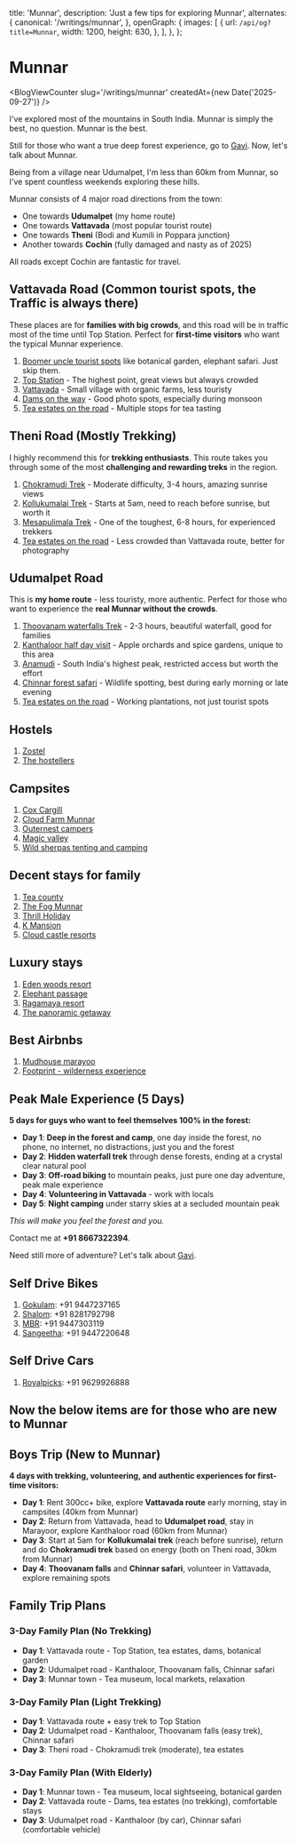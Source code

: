 
  title: 'Munnar',
  description: 'Just a few tips for exploring Munnar',
  alternates: {
    canonical: '/writings/munnar',
  },
  openGraph: {
    images: [
      {
        url: `/api/og?title=Munnar`,
        width: 1200,
        height: 630,
      },
    ],
  },
};

# Munnar
<BlogViewCounter slug='/writings/munnar' createdAt={new Date('2025-09-27')} />
<TableOfContents />

I've explored most of the mountains in South India. Munnar is simply the best, no question. Munnar is the best.

Still for those who want a true deep forest experience, go to [Gavi](https://www.google.com/search?q=Gavi+Forest). Now, let's talk about Munnar.

Being from a village near Udumalpet, I'm less than 60km from Munnar, so I've spent countless weekends exploring these hills. 

Munnar consists of 4 major road directions from the town:
- One towards **Udumalpet** (my home route)
- One towards **Vattavada** (most popular tourist route)
- One towards **Theni** (Bodi and Kumili in Poppara junction)
- Another towards **Cochin** (fully damaged and nasty as of 2025)

All roads except Cochin are fantastic for travel.

## Vattavada Road (Common tourist spots, the Traffic is always there)

These places are for **families with big crowds**, and this road will be in traffic most of the time until Top Station. Perfect for **first-time visitors** who want the typical Munnar experience.

1. [Boomer uncle tourist spots](https://www.google.com/search?q=Munnar+botanical+garden+elephant+safari) like botanical garden, elephant safari. Just skip them.
2. [Top Station](https://www.google.com/search?q=Top+Station+Munnar) - The highest point, great views but always crowded
3. [Vattavada](https://www.google.com/search?q=Vattavada+Munnar) - Small village with organic farms, less touristy
4. [Dams on the way](https://www.google.com/search?q=Munnar+dams) - Good photo spots, especially during monsoon
5. [Tea estates on the road](https://www.google.com/search?q=Munnar+tea+estates) - Multiple stops for tea tasting

## Theni Road (Mostly Trekking)

I highly recommend this for **trekking enthusiasts**. This route takes you through some of the most **challenging and rewarding treks** in the region.

1. [Chokramudi Trek](https://www.google.com/search?q=Chokramudi+Trek+Munnar) - Moderate difficulty, 3-4 hours, amazing sunrise views
2. [Kollukumalai Trek](https://www.google.com/search?q=Kollukumalai+Trek+Munnar) - Starts at 5am, need to reach before sunrise, but worth it
3. [Mesapulimala Trek](https://www.google.com/search?q=Mesapulimala+Trek+Munnar) - One of the toughest, 6-8 hours, for experienced trekkers
4. [Tea estates on the road](https://www.google.com/search?q=Theni+road+tea+estates+Munnar) - Less crowded than Vattavada route, better for photography

## Udumalpet Road

This is **my home route** - less touristy, more authentic. Perfect for those who want to experience the **real Munnar without the crowds**.

1. [Thoovanam waterfalls Trek](https://www.google.com/search?q=Thoovanam+waterfalls+Trek+Munnar) - 2-3 hours, beautiful waterfall, good for families
2. [Kanthaloor half day visit](https://www.google.com/search?q=Kanthaloor+Munnar) - Apple orchards and spice gardens, unique to this area
3. [Anamudi](https://www.google.com/search?q=Anamudi+Munnar) - South India's highest peak, restricted access but worth the effort
4. [Chinnar forest safari](https://www.google.com/search?q=Chinnar+forest+safari+Munnar) - Wildlife spotting, best during early morning or late evening
5. [Tea estates on the road](https://www.google.com/search?q=Udumalpet+road+tea+estates+Munnar) - Working plantations, not just tourist spots

## Hostels

1. [Zostel](https://www.google.com/search?q=Zostel+Munnar)
2. [The hostellers](https://www.google.com/search?q=The+hostellers+Munnar)

## Campsites

1. [Cox Cargill](https://www.google.com/search?q=Cox+Cargill+Munnar)
2. [Cloud Farm Munnar](https://www.google.com/search?q=Cloud+Farm+Munnar)
3. [Outernest campers](https://www.google.com/search?q=Outernest+campers+Munnar)
4. [Magic valley](https://www.google.com/search?q=Magic+valley+Munnar)
5. [Wild sherpas tenting and camping](https://www.google.com/search?q=Wild+sherpas+Munnar)

## Decent stays for family

1. [Tea county](https://www.google.com/search?q=Tea+county+Munnar)
2. [The Fog Munnar](https://www.google.com/search?q=The+Fog+Munnar)
3. [Thrill Holiday](https://www.google.com/search?q=Thrill+Holiday+Munnar)
4. [K Mansion](https://www.google.com/search?q=K+Mansion+Munnar)
5. [Cloud castle resorts](https://www.google.com/search?q=Cloud+castle+resorts+Munnar)

## Luxury stays

1. [Eden woods resort](https://www.google.com/search?q=Eden+woods+resort+Munnar)
2. [Elephant passage](https://www.google.com/search?q=Elephant+passage+Munnar)
3. [Ragamaya resort](https://www.google.com/search?q=Ragamaya+resort+Munnar)
4. [The panoramic getaway](https://www.google.com/search?q=The+panoramic+getaway+Munnar)

## Best Airbnbs

1. [Mudhouse marayoo](https://www.google.com/search?q=Mudhouse+marayoo+Munnar)
2. [Footprint - wilderness experience](https://www.google.com/search?q=Footprint+Munnar+wilderness)

## Peak Male Experience (5 Days)

**5 days for guys who want to feel themselves 100% in the forest:**

- **Day 1**: **Deep in the forest and camp**, one day inside the forest, no phone, no internet, no distractions, just you and the forest
- **Day 2**: **Hidden waterfall trek** through dense forests, ending at a crystal clear natural pool
- **Day 3**: **Off-road biking** to mountain peaks, just pure one day adventure, peak male experience
- **Day 4**: **Volunteering in Vattavada** - work with locals
- **Day 5**: **Night camping** under starry skies at a secluded mountain peak

*This will make you feel the forest and you.* 

Contact me at **+91 8667322394**.

Need still more of adventure? Let's talk about [Gavi](https://www.google.com/search?q=Gavi).

## Self Drive Bikes

1. [Gokulam](https://www.google.com/search?q=Gokulam+Munnar+bike+rental): +91 9447237165
2. [Shalom](https://www.google.com/search?q=Shalom+Munnar+bike+rental): +91 8281792798
3. [MBR](https://www.google.com/search?q=MBR+Munnar+bike+rental): +91 9447303119
4. [Sangeetha](https://www.google.com/search?q=Sangeetha+Munnar+bike+rental): +91 9447220648

## Self Drive Cars

1. [Royalpicks](https://www.google.com/search?q=Royalpicks+Munnar+car+rental): +91 9629926888

## Now the below items are for those who are new to Munnar

## Boys Trip (New to Munnar)

**4 days with trekking, volunteering, and authentic experiences for first-time visitors:**

- **Day 1**: Rent 300cc+ bike, explore **Vattavada route** early morning, stay in campsites (40km from Munnar)
- **Day 2**: Return from Vattavada, head to **Udumalpet road**, stay in Marayoor, explore Kanthaloor road (60km from Munnar)
- **Day 3**: Start at 5am for **Kollukumalai trek** (reach before sunrise), return and do **Chokramudi trek** based on energy (both on Theni road, 30km from Munnar)
- **Day 4**: **Thoovanam falls** and **Chinnar safari**, volunteer in Vattavada, explore remaining spots

## Family Trip Plans

### 3-Day Family Plan (No Trekking)

- **Day 1**: Vattavada route - Top Station, tea estates, dams, botanical garden
- **Day 2**: Udumalpet road - Kanthaloor, Thoovanam falls, Chinnar safari
- **Day 3**: Munnar town - Tea museum, local markets, relaxation

### 3-Day Family Plan (Light Trekking)

- **Day 1**: Vattavada route + easy trek to Top Station
- **Day 2**: Udumalpet road - Kanthaloor, Thoovanam falls (easy trek), Chinnar safari
- **Day 3**: Theni road - Chokramudi trek (moderate), tea estates

### 3-Day Family Plan (With Elderly)

- **Day 1**: Munnar town - Tea museum, local sightseeing, botanical garden
- **Day 2**: Vattavada route - Dams, tea estates (no trekking), comfortable stays
- **Day 3**: Udumalpet road - Kanthaloor (by car), Chinnar safari (comfortable vehicle)
